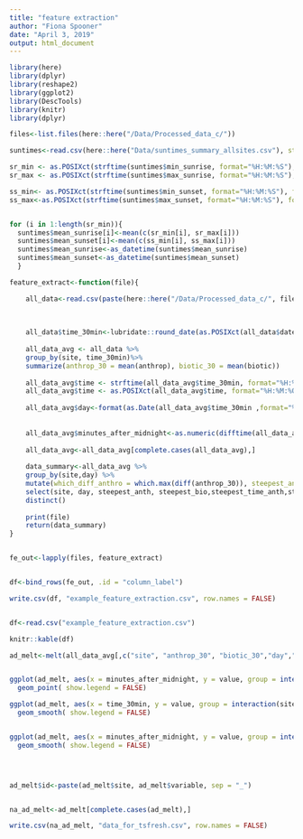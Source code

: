 ```yaml
---
title: "feature extraction"
author: "Fiona Spooner"
date: "April 3, 2019"
output: html_document
---
```


```r
library(here)
library(dplyr)
library(reshape2)
library(ggplot2)
library(DescTools)
library(knitr)
library(dplyr)

```

```r
files<-list.files(here::here("/Data/Processed_data_c/"))

suntimes<-read.csv(here::here("Data/suntimes_summary_allsites.csv"), stringsAsFactors = FALSE)

sr_min <- as.POSIXct(strftime(suntimes$min_sunrise, format="%H:%M:%S"), format="%H:%M:%S", tz = "GMT")
sr_max <- as.POSIXct(strftime(suntimes$max_sunrise, format="%H:%M:%S"), format="%H:%M:%S", tz = "GMT")

ss_min<- as.POSIXct(strftime(suntimes$min_sunset, format="%H:%M:%S"), format="%H:%M:%S", tz = "GMT")
ss_max<-as.POSIXct(strftime(suntimes$max_sunset, format="%H:%M:%S"), format="%H:%M:%S", tz = "GMT")


for (i in 1:length(sr_min)){
  suntimes$mean_sunrise[i]<-mean(c(sr_min[i], sr_max[i]))
  suntimes$mean_sunset[i]<-mean(c(ss_min[i], ss_max[i]))
  suntimes$mean_sunrise<-as_datetime(suntimes$mean_sunrise)
  suntimes$mean_sunset<-as_datetime(suntimes$mean_sunset)
  }

feature_extract<-function(file){

    all_data<-read.csv(paste(here::here("/Data/Processed_data_c/", file), sep=""))
    
    
    
    all_data$time_30min<-lubridate::round_date(as.POSIXct(all_data$datetime, format = "%Y-%m-%d %H:%M:%S"), "30 minutes") 
                     
    all_data_avg <- all_data %>%
    group_by(site, time_30min)%>%
    summarize(anthrop_30 = mean(anthrop), biotic_30 = mean(biotic))
    
    all_data_avg$time <- strftime(all_data_avg$time_30min, format="%H:%M:%OS")
    all_data_avg$time <- as.POSIXct(all_data_avg$time, format="%H:%M:%OS")
    
    all_data_avg$day<-format(as.Date(all_data_avg$time_30min ,format="%Y-%m-%d"), "%d")
    
    
    all_data_avg$minutes_after_midnight<-as.numeric(difftime(all_data_avg$time, as.POSIXct('00:00:00', format = '%H:%M:%S'), units = 'min'))
    
    all_data_avg<-all_data_avg[complete.cases(all_data_avg),]
    
    data_summary<-all_data_avg %>%
    group_by(site,day) %>%
    mutate(which_diff_anthro = which.max(diff(anthrop_30)), steepest_anth = max(diff(anthrop_30)), which_diff_bio = which.max(diff(biotic_30)), steepest_bio = max(diff(biotic_30)),steepest_time_anth = time_30min[unique(which_diff_anthro)],steepest_time_bio = time_30min[unique(which_diff_bio)], auc_anthro = AUC(minutes_after_midnight, anthrop_30, method = "spline"),auc_bio = AUC(minutes_after_midnight, biotic_30, method = "spline"), n_peaks_anth = ifelse( is.null(nrow(findpeaks(anthrop_30, threshold = 0.5))), NA,  nrow(findpeaks(anthrop_30, threshold = 0.5))),n_peaks_bio = ifelse( is.null(nrow(findpeaks(biotic_30, threshold = 0.5))), NA,  nrow(findpeaks(biotic_30, threshold = 0.5))))  %>%
    select(site, day, steepest_anth, steepest_bio,steepest_time_anth,steepest_time_bio ,auc_anthro, auc_bio, n_peaks_anth, n_peaks_bio)%>%
    distinct()
    
    print(file)
    return(data_summary)
}


fe_out<-lapply(files, feature_extract)


df<-bind_rows(fe_out, .id = "column_label")

write.csv(df, "example_feature_extraction.csv", row.names = FALSE)



```

```r


df<-read.csv("example_feature_extraction.csv")

knitr::kable(df)

```


```r
ad_melt<-melt(all_data_avg[,c("site", "anthrop_30", "biotic_30","day","minutes_after_midnight")], id = c("site", "day", "minutes_after_midnight"))


ggplot(ad_melt, aes(x = minutes_after_midnight, y = value, group = interaction(site,variable), colour = variable))+
  geom_point( show.legend = FALSE)


```



```r

ggplot(ad_melt, aes(x = time_30min, y = value, group = interaction(site,variable), colour = site))+
  geom_smooth( show.legend = FALSE)


ggplot(ad_melt, aes(x = minutes_after_midnight, y = value, group = interaction(site,variable), colour = site))+
  geom_smooth( show.legend = FALSE)




ad_melt$id<-paste(ad_melt$site, ad_melt$variable, sep = "_")


na_ad_melt<-ad_melt[complete.cases(ad_melt),]

write.csv(na_ad_melt, "data_for_tsfresh.csv", row.names = FALSE)


```